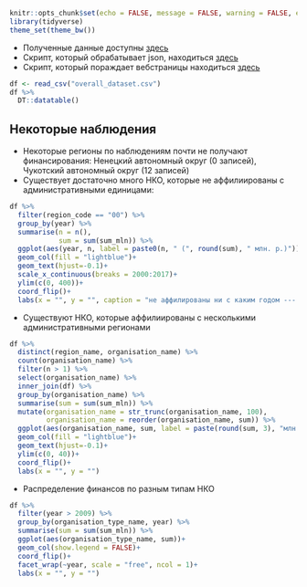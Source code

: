 ```r
knitr::opts_chunk$set(echo = FALSE, message = FALSE, warning = FALSE, error = FALSE)
library(tidyverse)
theme_set(theme_bw())
```

* Полученные данные доступны [здесь](https://github.com/agricolamz/2018.11.24-25_PublicData_hakathon_8/blob/master/overall_dataset.csv)
* Скрипт, который обрабатывает json, находиться [здесь](https://github.com/agricolamz/2018.11.24-25_PublicData_hakathon_8/blob/master/get_data.R)
* Скрипт, который пораждает вебстраницы находиться [здесь](https://github.com/agricolamz/2018.11.24-25_PublicData_hakathon_8/blob/master/site_generater/site_generater.R)

```r
df <- read_csv("overall_dataset.csv") 
df %>% 
  DT::datatable()
```

## Некоторые наблюдения

* Некоторые регионы по наблюдениям почти не получают финансирования: Ненецкий автономный округ (0 записей), Чукотский автономный округ (12 записей)
* Существует достаточно много НКО, которые не аффилиированы с административными единицами:

```r
df %>% 
  filter(region_code == "00") %>% 
  group_by(year) %>% 
  summarise(n = n(),
            sum = sum(sum_mln)) %>% 
  ggplot(aes(year, n, label = paste0(n, " (", round(sum), " млн. р.)")))+
  geom_col(fill = "lightblue")+
  geom_text(hjust=-0.1)+
  scale_x_continuous(breaks = 2000:2017)+
  ylim(c(0, 400))+
  coord_flip()+
  labs(x = "", y = "", caption = "не аффилированы ни с каким годом --- 56")
```

* Существуют НКО, которые аффилиированы с несколькими административными регионами

```r
df %>% 
  distinct(region_name, organisation_name) %>% 
  count(organisation_name) %>% 
  filter(n > 1) %>% 
  select(organisation_name) %>% 
  inner_join(df) %>% 
  group_by(organisation_name) %>% 
  summarise(sum = sum(sum_mln)) %>% 
  mutate(organisation_name = str_trunc(organisation_name, 100),
         organisation_name = reorder(organisation_name, sum)) %>% 
  ggplot(aes(organisation_name, sum, label = paste(round(sum, 3), "млн. р."))) + 
  geom_col(fill = "lightblue")+
  geom_text(hjust=-0.1)+
  ylim(c(0, 40))+
  coord_flip()+
  labs(x = "", y = "")
```

* Распределение финансов по разным типам НКО
```r
df %>%
  filter(year > 2009) %>% 
  group_by(organisation_type_name, year) %>% 
  summarise(sum = sum(sum_mln)) %>% 
  ggplot(aes(organisation_type_name, sum))+
  geom_col(show.legend = FALSE)+
  coord_flip()+
  facet_wrap(~year, scale = "free", ncol = 1)+
  labs(x = "", y = "")
```

